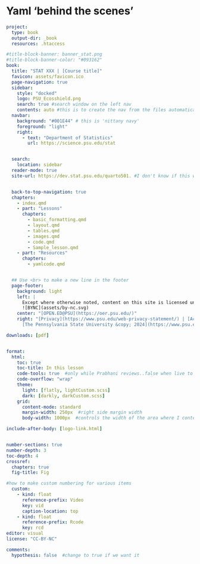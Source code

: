 # Yaml 'behind the scenes' {.unnumbered }

```yaml
project:
  type: book
  output-dir: _book
  resources: .htaccess

#title-block-banner: banner_stat.png
#title-block-banner-color: "#093162"
book:
  title: "STAT XXX | [Course title]"
  favicon: assets/favicon.ico
  page-navigation: true
  sidebar:
    style: "docked"
    logo: PSU_Ecosshield.png
    search: true #search window on the left nav
    contents: auto #this is to create the nav from the files automatically, but it doesn't appear to be working
  navbar:
    background: "#001E44" # this is 'nittany navy'
    foreground: "light"
    right:
      - text: "Department of Statistics"
        url: https://science.psu.edu/stat


  search:
    location: sidebar
  reader-mode: true
  site-url: https://dev.stat.psu.edu/quarto501. #I don't know if this works


  back-to-top-navigation: true
  chapters:
    - index.qmd
    - part: "Lessons"
      chapters:
        - basic_formatting.qmd
        - layout.qmd
        - tables.qmd
        - images.qmd
        - code.qmd
        - Sample_lesson.qmd
    - part: "Resources"
      chapters: 
        - yamlcode.qmd


  ## Use <br> to make a new line in the footer
  page-footer:
    background: light
    left: |
      Except where otherwise noted, content on this site is licensed under a [CC BY-NC 4.0](https://creativecommons.org/licenses/by-nc/4.0/) license.<br><br>
      ![BYNC](assets/by-nc.svg)
    center: "[OPEN.ED@PSU](https://oer.psu.edu/)"
    right: "[Privacy](https://www.psu.edu/web-privacy-statement/) | [Accessiblity](https://www.psu.edu/accessibilitystatement/) | [Copyright](https://www.psu.edu/copyright-information/) <br>
      [The Pennsylvania State University &copy; 2024](https://www.psu.edu/) | <br> [Leave Us Feedback](https://forms.office.com/r/GbC8H0pZhm)"

downloads: [pdf]


format:
  html:
    toc: true
    toc-title: In this lesson
    code-tools: true  #only while Prabhani reviews..false when live to students
    code-overflow: "wrap"
    theme:
      light: [flatly, lightCustom.scss]
      dark: [darkly, darkCustom.scss]
    grid:
      content-mode: standard
      margin-width: 250px  #right side margin width
      body-width: 1000px  #controls the width of the area where I content goes

include-after-body: [logo-link.html]


number-sections: true
number-depth: 3
toc-depth: 4
crossref:
  chapters: true  
  fig-title: Fig

#how to make custom numbering for various items
  custom:
    - kind: float
      reference-prefix: Video
      key: vid
      caption-location: top
    - kind: float
      reference-prefix: Rcode
      key: rcd
editor: visual
license: "CC-BY-NC"

comments:
  hypothesis: false  #change to true if we want it
```
